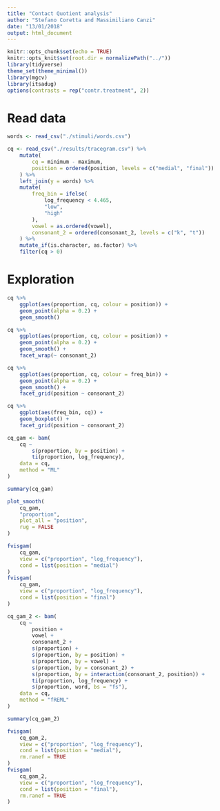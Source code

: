 ```yaml
---
title: "Contact Quotient analysis"
author: "Stefano Coretta and Massimiliano Canzi"
date: "13/01/2018"
output: html_document
---
```


```r
knitr::opts_chunk$set(echo = TRUE)
knitr::opts_knit$set(root.dir = normalizePath("../"))
library(tidyverse)
theme_set(theme_minimal())
library(mgcv)
library(itsadug)
options(contrasts = rep("contr.treatment", 2))
```

# Read data

```r
words <- read_csv("./stimuli/words.csv")

cq <- read_csv("./results/tracegram.csv") %>%
    mutate(
        cq = minimum - maximum,
        position = ordered(position, levels = c("medial", "final"))
    ) %>%
    left_join(y = words) %>%
    mutate(
        freq_bin = ifelse(
            log_frequency < 4.465,
            "low",
            "high"
        ),
        vowel = as.ordered(vowel),
        consonant_2 = ordered(consonant_2, levels = c("k", "t"))
    ) %>%
    mutate_if(is.character, as.factor) %>%
    filter(cq > 0)
```

# Exploration

```r
cq %>%
    ggplot(aes(proportion, cq, colour = position)) +
    geom_point(alpha = 0.2) +
    geom_smooth()
```

```r
cq %>%
    ggplot(aes(proportion, cq, colour = position)) +
    geom_point(alpha = 0.2) +
    geom_smooth() +
    facet_wrap(~ consonant_2)
```

```r
cq %>%
    ggplot(aes(proportion, cq, colour = freq_bin)) +
    geom_point(alpha = 0.2) +
    geom_smooth() +
    facet_grid(position ~ consonant_2)
```

```r
cq %>%
    ggplot(aes(freq_bin, cq)) +
    geom_boxplot() +
    facet_grid(position ~ consonant_2)
```

```r
cq_gam <- bam(
    cq ~
        s(proportion, by = position) +
        ti(proportion, log_frequency),
    data = cq,
    method = "ML"
)

summary(cq_gam)
```

```r
plot_smooth(
    cq_gam,
    "proportion",
    plot_all = "position",
    rug = FALSE
)
```

```r
fvisgam(
    cq_gam,
    view = c("proportion", "log_frequency"),
    cond = list(position = "medial")
)
fvisgam(
    cq_gam,
    view = c("proportion", "log_frequency"),
    cond = list(position = "final")
)
```

```r
cq_gam_2 <- bam(
    cq ~
        position +
        vowel +
        consonant_2 +
        s(proportion) +
        s(proportion, by = position) +
        s(proportion, by = vowel) +
        s(proportion, by = consonant_2) +
        s(proportion, by = interaction(consonant_2, position)) +
        ti(proportion, log_frequency) +
        s(proportion, word, bs = "fs"),
    data = cq,
    method = "fREML"
)

summary(cq_gam_2)
```

```r
fvisgam(
    cq_gam_2,
    view = c("proportion", "log_frequency"),
    cond = list(position = "medial"),
    rm.ranef = TRUE
)
fvisgam(
    cq_gam_2,
    view = c("proportion", "log_frequency"),
    cond = list(position = "final"),
    rm.ranef = TRUE
)
```
